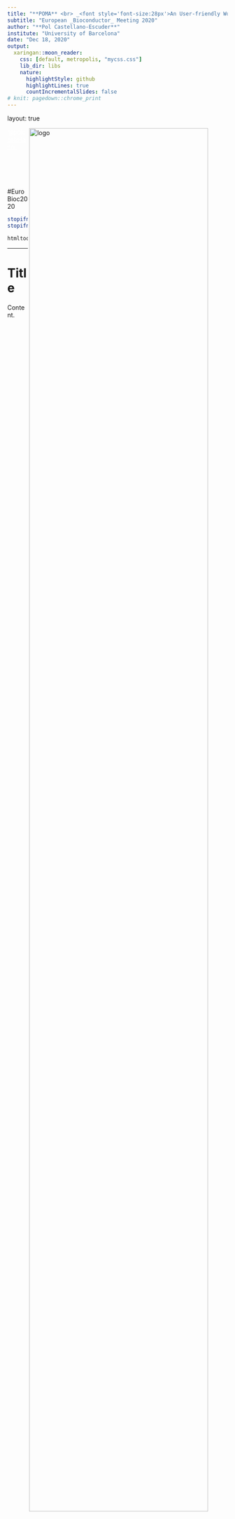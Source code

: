 ```yaml
---
title: "**POMA** <br> _<font style='font-size:28px'>An User-friendly Workflow for Pre-processing and Statistical Analysis of Mass Spectrometry Data</font>_" 
subtitle: "European _Bioconductor_ Meeting 2020"
author: "**Pol Castellano-Escuder**"
institute: "University of Barcelona"
date: "Dec 18, 2020"
output:
  xaringan::moon_reader:
    css: [default, metropolis, "mycss.css"]
    lib_dir: libs
    nature:
      highlightStyle: github
      highlightLines: true
      countIncrementalSlides: false
# knit: pagedown::chrome_print
---
```


layout: true

<div class="my-header"><img src="img/logo.png" alt="logo" align="right" height="90%"></div>

<div class="my-footer"><span>
<a href="https://twitter.com/polcastellano_" style="color:white">@polcastellano_</a>
&emsp;&emsp;&emsp;&emsp;&emsp;&emsp;&emsp;&emsp;&emsp;&emsp;&emsp;&emsp;&emsp;&emsp;&emsp;<!--&emsp;-->
#EuroBioc2020
</span></div>

```r
stopifnot(require(htmltools))
stopifnot(require(knitr))
```

```r
htmltools::tagList(rmarkdown::html_dependency_font_awesome())
```

---

# Title

Content.


